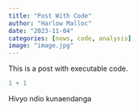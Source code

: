 ---
title: "Post With Code"
author: "Harlow Malloc"
date: "2023-11-04"
categories: [news, code, analysis]
image: "image.jpg"
---

This is a post with executable code.

```{r}
1 + 1
```

Hivyo ndio kunaendanga